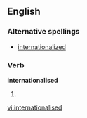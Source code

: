 ==English==
===Alternative spellings===
*[[internationalized]]
===Verb===
'''internationalised'''
# {{past of|[[internationalise]]}}

[[vi:internationalised]]